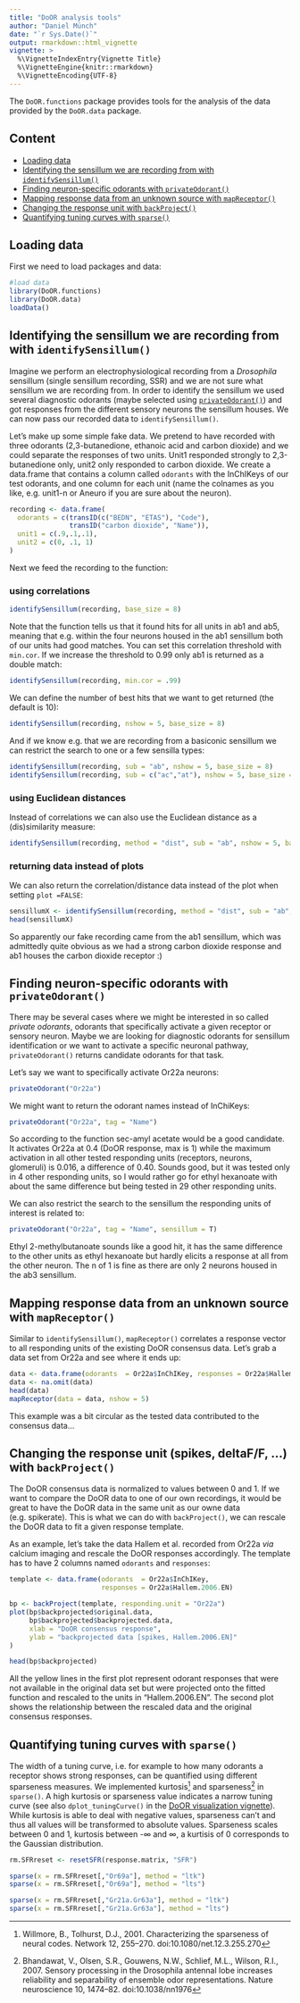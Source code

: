 ```yaml
---
title: "DoOR analysis tools"
author: "Daniel Münch"
date: "`r Sys.Date()`"
output: rmarkdown::html_vignette
vignette: >
  %\VignetteIndexEntry{Vignette Title}
  %\VignetteEngine{knitr::rmarkdown}
  %\VignetteEncoding{UTF-8}
---
```


The `DoOR.functions` package provides tools for the analysis of the data provided by the `DoOR.data` package.

## Content
* [Loading data](#loading)
* [Identifying the sensillum we are recording from with `identifySensillum()`](#identifySensillum)
* [Finding neuron-specific odorants with `privateOdorant()`](#privateOdorant)
* [Mapping response data from an unknown source with `mapReceptor()`](#mapReceptor)
* [Changing the response unit with `backProject()`](#backProject)
* [Quantifying tuning curves with `sparse()`](#sparse)



## Loading data{#loading}
First we need to load packages and data:
```r
#load data
library(DoOR.functions)
library(DoOR.data)
loadData()
```

## Identifying the sensillum we are recording from with `identifySensillum()` {#identifySensillum}
Imagine we perform an electrophysiological recording from a _Drosophila_ sensillum (single sensillum recording, SSR) and we are not sure what sensillum we are recording from. In order to identify the sensillum we used several diagnostic odorants (maybe selected using [`privateOdorant()`](#privateOdorant)) and got responses from the different sensory neurons the sensillum houses. We can now pass our recorded data to `identifySensillum()`.

Let's make up some simple fake data. We pretend to have recorded with three odorants (2,3-butanedione, ethanoic acid and carbon dioxide) and we could separate the responses of two units. Unit1 responded strongly to 2,3-butanedione only, unit2 only responded to carbon dioxide. We create a data.frame that contains a column called `odorants` with the InChIKeys of our test odorants, and one column for each unit (name the colnames as you like, e.g. unit1-n or Aneuro if you are sure about the neuron). 

```r
recording <- data.frame(
  odorants = c(transID(c("BEDN", "ETAS"), "Code"), 
               transID("carbon dioxide", "Name")), 
  unit1 = c(.9,.1,.1), 
  unit2 = c(0, .1, 1)
)
```
Next we feed the recording to the function:

### using correlations
```r
identifySensillum(recording, base_size = 8)
```
Note that the function tells us that it found hits for all units in ab1 and ab5, meaning that e.g. within the four neurons housed in the ab1 sensillum both of our units had good matches. You can set this correlation threshold with `min.cor`. If we increase the threshold to 0.99 only ab1 is returned as a double match:

```r
identifySensillum(recording, min.cor = .99)
```

We can define the number of best hits that we want to get returned (the default is 10):
```r
identifySensillum(recording, nshow = 5, base_size = 8)
```
And if we know e.g. that we are recording from a basiconic sensillum we can restrict the search to one or a few sensilla types:
```r
identifySensillum(recording, sub = "ab", nshow = 5, base_size = 8)
identifySensillum(recording, sub = c("ac","at"), nshow = 5, base_size = 8)
```

### using Euclidean distances
Instead of correlations we can also use the Euclidean distance as a (dis)similarity measure:

```r
identifySensillum(recording, method = "dist", sub = "ab", nshow = 5, base_size = 8)
```

### returning data instead of plots
We can also return the correlation/distance data instead of the plot when setting `plot =FALSE`:
```r
sensillumX <- identifySensillum(recording, method = "dist", sub = "ab", plot = F)
head(sensillumX)
```

So apparently our fake recording came from the ab1 sensillum, which was admittedly quite obvious as we had a strong carbon dioxide response and ab1 houses the carbon dioxide receptor :)



## Finding neuron-specific odorants with `privateOdorant()` {#privateOdorant}
There may be several cases where we might be interested in so called _private odorants_, odorants that specifically activate a given receptor or sensory neuron. Maybe we are looking for diagnostic odorants for sensillum identification or we want to activate a specific neuronal pathway, `privateOdorant()` returns candidate odorants for that task.

Let's say we want to specifically activate Or22a neurons:
```r
privateOdorant("Or22a")
```

We might want to return the odorant names instead of InChiKeys:
```r
privateOdorant("Or22a", tag = "Name")
```
So according to the function sec-amyl acetate would be a good candidate. It activates Or22a at 0.4 (DoOR response, max is 1) while the maximum activation in all other tested responding units (receptors, neurons, glomeruli) is 0.016, a difference of 0.40. Sounds good, but it was tested only in 4 other responding units, so I would rather go for ethyl hexanoate with about the same difference but being tested in 29 other responding units.

We can also restrict the search to the sensillum the responding units of interest is related to:
```r
privateOdorant("Or22a", tag = "Name", sensillum = T)
```
Ethyl 2-methylbutanoate sounds like a good hit, it has the same difference to the other units as ethyl hexanoate but hardly elicits a response at all from the other neuron. The n of 1 is fine as there are only 2 neurons housed in the ab3 sensillum.



## Mapping response data from an unknown source with `mapReceptor()`{#mapReceptor}
Similar to `identifySensillum()`, `mapReceptor()` correlates a response vector to all responding units of the existing DoOR consensus data. Let's grab a data set from Or22a and see where it ends up:
```r
data <- data.frame(odorants  = Or22a$InChIKey, responses = Or22a$Hallem.2006.EN)
data <- na.omit(data)
head(data)
mapReceptor(data = data, nshow = 5)
```
This example was a bit circular as the tested data contributed to the consensus data...



## Changing the response unit (spikes, deltaF/F, ...) with `backProject()`{#backProject}
The DoOR consensus data is normalized to values between 0 and 1. If we want to compare the DoOR data to one of our own recordings, it would be great to have the DoOR data in the same unit as our owne data (e.g. spikerate). This is what we can do with `backProject()`,  we can rescale the DoOR data to fit a given response template.

As an example, let's take the data Hallem et al. recorded from Or22a _via_ calcium imaging and rescale the DoOR responses accordingly. The template has to have 2 columns named `odorants` and `responses`:
```r
template <- data.frame(odorants  = Or22a$InChIKey, 
                       responses = Or22a$Hallem.2006.EN)

bp <- backProject(template, responding.unit = "Or22a")
plot(bp$backprojected$original.data, 
     bp$backprojected$backprojected.data, 
     xlab = "DoOR consensus response", 
     ylab = "backprojected data [spikes, Hallem.2006.EN]"
)

head(bp$backprojected)

```
All the yellow lines in the first plot represent odorant responses that were not available in the original data set but were projected onto the fitted function and rescaled to the units in "Hallem.2006.EN". The second plot shows the relationship between the rescaled data and the original consensus responses.


## Quantifying tuning curves with `sparse()`{#sparse}
The width of a tuning curve, i.e. for example to how many odorants a receptor shows strong responses, can be quantified using different sparseness measures. We implemented kurtosis[^1] and sparseness[^2] in `sparse()`. A high kurtosis or sparseness value indicates a narrow tuning curve (see also `dplot_tuningCurve()` in the [DoOR visualization vignette](DoOR_visualizations.html#tuningCurve)). While kurtosis is able to deal with negative values, sparseness can't and thus all values will be transformed to absolute values. Sparseness scales between 0 and 1, kurtosis between -∞ and ∞, a kurtisis of 0 corresponds to the Gaussian distribution.

```r
rm.SFRreset <- resetSFR(response.matrix, "SFR")

sparse(x = rm.SFRreset[,"Or69a"], method = "ltk")
sparse(x = rm.SFRreset[,"Or69a"], method = "lts")

sparse(x = rm.SFRreset[,"Gr21a.Gr63a"], method = "ltk")
sparse(x = rm.SFRreset[,"Gr21a.Gr63a"], method = "lts")

```



[^1]: Willmore, B., Tolhurst, D.J., 2001. Characterizing the sparseness of neural codes. Network 12, 255–270. doi:10.1080/net.12.3.255.270
[^2]: Bhandawat, V., Olsen, S.R., Gouwens, N.W., Schlief, M.L., Wilson, R.I., 2007. Sensory processing in the Drosophila antennal lobe increases reliability and separability of ensemble odor representations. Nature neuroscience 10, 1474–82. doi:10.1038/nn1976
